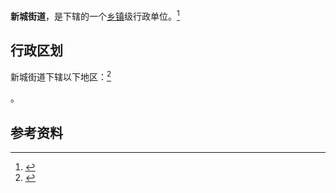 {{中国乡级行政区|21/01/81/005/000}}

'''新城街道'''，是{{PRC admin/fullname|21/01/81/005/000|3}}下辖的一个[[乡镇|乡镇]]级行政单位。<ref>{{PRC admin/ref sgc|{{PRC admin/parent|21/01/81/005/000}}}}</ref>

== 行政区划 ==

新城街道下辖以下地区：<ref>{{PRC admin/ref sgc|21/01/81/005/000}}</ref>

{{PRC admin/children|21/01/81/005/000}}。

== 参考资料 ==

{{reflist}}

{{行政区划小作品}}
{{PRC admin/navcat|21/01/81/005/000}}